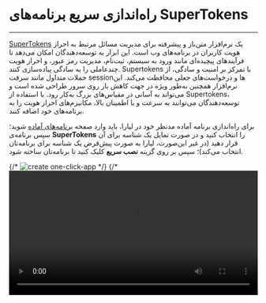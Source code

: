 

<Layout>
<Head>
<title>مستندات راه‌اندازی سریع برنامه‌های SuperTokens - لیارا</title>
</Head>

# راه‌اندازی سریع برنامه‌های SuperTokens
<hr className="mb-2" />

<a href="https://supertokens.com/" className="text-[#2196f3] ">SuperTokens</a> یک نرم‌افزار متن‌باز و پیشرفته برای مدیریت مسائل مرتبط به احراز هویت کاربران در برنامه‌های وب است. این ابزار به توسعه‌دهندگان امکان می‌دهد تا فرآیندهای پیچیده‌ای مانند ورود به سیستم، ثبت‌نام، مدیریت رمز عبور، و احراز هویت چندعاملی را به سادگی پیاده‌سازی کنند. Supertokens با تمرکز بر امنیت و سادگی، از حملات متداول مانند سرقت sessionها و درخواست‌های جعلی محافظت می‌کند. این نرم‌افزار همچنین به‌طور ویژه در جهت کاهش بار روی سرور طراحی شده است و می‌تواند به آسانی در مقیاس‌های بزرگ به‌کار رود. با استفاده از Supertokens، توسعه‌دهندگان می‌توانند به سرعت و با اطمینان بالا، مکانیزم‌های احراز هویت را به برنامه‌های خود اضافه کنند.


<div className="h-4" />

برای راه‌اندازی برنامه آماده مدنظر خود در لیارا، باید وارد صفحه <a href="https://console.liara.ir/one-click-apps" className="text-[#2196f3] ">برنامه‌های آماده</a> شوید؛ سپس برنامه‌ی <b>SuperTokens</b> 
را انتخاب کنید و در صورت تمایل یک شناسه برای آن قرار دهید (در غیر این‌صورت، لیارا به صورت پیش‌فرض یک شناسه برای برنامه‌تان انتخاب می‌کند)؛ سپس بر روی گزینه **نصب سریع** کلیک کنید تا برنامه‌تان ساخته شود.
<div className="h-4" />
{/* <img src="https://files.liara.ir/docs/grafana/create-grafana-one-click-app.gif" alt="create one-click-app" /> */}
{/* <video
  src="https://files.liara.ir/liara/mattermost/create-mattermost.mp4"
  controls="controls"
  className="block w-full"
  width="100%"
/> */}

<div className="h-4" />

پس از ساخته شدن برنامه، می‌توانید در صفحه <a href="https://console.liara.ir/apps" className="text-[#2196f3] ">پلتفرم</a>، برنامه خود را بررسی کنید. برای نصب دلخواه و انتخاب نسخه مدنظرتان یا انتخاب dockerimage ، باید از گزینه **نصب پیشرفته** یا <a href="/one-click-apps/liara-compose/about/" className="text-[#2196f3]">Liara Compose</a> استفاده کنید. 

<Section id="see-also" title="همچنین بخوانید:" />

<div className='h-2' />
<div className="grid md:grid-cols-1 gap-4">
            {[
      {
        title: "تغییر نسخه‌ی برنامه مستقر شده",
        link: "./how-tos/choose-version"
      },
      {
        title: "اتصال به SuperTokens در NextJS",
        link: "./how-tos/connect-to-app"
      },
  ].map(item =>
    <Link href={item.link}>
    <Card className="flex cursor-pointer w-full items-center justify-between">
        <div className="flex items-center gap-3">
        <h4>
            {item.title}
        </h4>
        </div>
        <GoArrowLeft className="ml-1" />
    </Card>
    </Link>
            )}
</div>


</Layout>